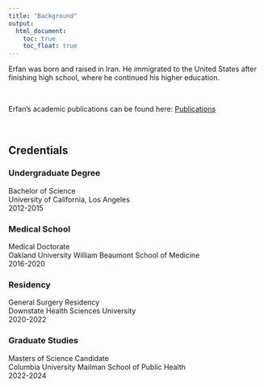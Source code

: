 ```yaml
---
title: "Background"
output: 
  html_document:
    toc: true
    toc_float: true
---
```



Erfan was born and raised in Iran. He immigrated to the United States after finishing high school, where he continued his higher education. 

\

Erfan's academic publications can be found here:
[Publications](https://www.ncbi.nlm.nih.gov/myncbi/erfan.faridmoayer.2/bibliography/public/)

\


## Credentials {.tabset}

### Undergraduate Degree

Bachelor of Science
\
University of California, Los Angeles
\
2012-2015

### Medical School

Medical Doctorate
\
Oakland University William Beaumont School of Medicine
\
2016-2020

### Residency

General Surgery Residency
\
Downstate Health Sciences University
\
2020-2022

### Graduate Studies

Masters of Science Candidate
\
Columbia University Mailman School of Public Health
\
2022-2024



